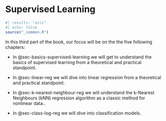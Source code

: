 # Supervised Learning {#sec-supervised-learning .unnumbered}

```r
#| results: "asis"
#| echo: false
source("_common.R")
```

In this third part of the book, our focus will be on the the five following chapters:

-   In @sec-basics-supervised-learning we will get to understand the basics of supervised learning from a theoretical and practical standpoint.

-   In @sec-linear-reg we will dive into linear regression from a theoretical and practical standpoint.

-   In @sec-k-nearest-neighbour-reg we will understand the k-Nearest Neighbours (kNN) regression algorithm as a classic method for nonlinear data..

-   In @sec-class-log-reg we will dive into classification models.
